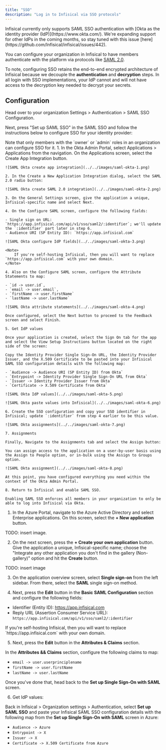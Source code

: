```yaml
---
title: "SSO"
description: "Log in to Infisical via SSO protocols"
---
```


<Warning>
  Infisical currently only supports SAML SSO authentication with [Okta as the
  identity provider (IdP)](https://www.okta.com/). We're expanding support for
  other IdPs in the coming months, so stay tuned with this issue
  [here](https://github.com/Infisical/infisical/issues/442).
</Warning>

You can configure your organization in Infisical to have members authenticate with the platform via protocols like [SAML 2.0](https://en.wikipedia.org/wiki/SAML_2.0).

To note, configuring SSO retains the end-to-end encrypted architecture of Infisical because we decouple the **authentication** and **decryption** steps. In all login with SSO implementations,
your IdP cannot and will not have access to the decryption key needed to decrypt your secrets.

## Configuration

Head over to your organization Settings > Authentication > SAML SSO Configuration.

Next, press "Set up SAML SSO" in the SAML SSO and follow the instructions
below to configure SSO for your identity provider:

<Note>
  Note that only members with the `owner` or `admin` roles in an organization
  can configure SSO for it.
</Note>

<AccordionGroup>
  <Accordion title="Okta SAML">
    1. In the Okta Admin Portal, select Applications > Applications from the
    navigation. On the Applications screen, select the Create App Integration
    button.
    
    ![SAML Okta create app integration](../../images/saml-okta-1.png)

    2. In the Create a New Application Integration dialog, select the SAML 2.0 radio button:

    ![SAML Okta create SAML 2.0 integration](../../images/saml-okta-2.png)

    3. On the General Settings screen, give the application a unique, Infisical-specific name and select Next.

    4. On the Configure SAML screen, configure the following fields:

    - Single sign on URL: `https://app.infisical.com/api/v1/sso/saml2/:identifier`; we'll update the `:identifier` part later in step 6.
    - Audience URI (SP Entity ID): `https://app.infisical.com`

    ![SAML Okta configure IdP fields](../../images/saml-okta-3.png)

    <Note>
        If you're self-hosting Infisical, then you will want to replace `https://app.infisical.com` with your own domain.
    </Note>

    4. Also on the Configure SAML screen, configure the Attribute Statements to map:

    - `id -> user.id`,
    - `email -> user.email`,
    - `firstName -> user.firstName`
    - `lastName -> user.lastName`

    ![SAML Okta attribute statements](../../images/saml-okta-4.png)

    Once configured, select the Next button to proceed to the Feedback screen and select Finish.

    5. Get IdP values

    Once your application is created, select the Sign On tab for the app and select the View Setup Instructions button located on the right side of the screen:

    Copy the Identity Provider Single Sign-On URL, the Identity Provider Issuer, and the X.509 Certificate to be pasted into your Infisical SAML SSO configuration details with the following map:

    - `Audience -> Audience URI (SP Entity ID) from Okta`
    - `Entrypoint -> Identity Provider Single Sign-On URL from Okta`
    - `Issuer -> Identity Provider Issuer from Okta`
    - `Certificate -> X.509 Certificate from Okta`

    ![SAML Okta IdP values](../../images/saml-okta-5.png)

    ![SAML Okta paste values into Infisical](../../images/saml-okta-6.png)

    6. Create the SSO configuration and copy your SSO identifier in Infisical; update `:identifier` from step 4 earlier to be this value.

    ![SAML Okta assignments](../../images/saml-okta-7.png)

    7. Assignments

    Finally, Navigate to the Assignments tab and select the Assign button:

    You can assign access to the application on a user-by-user basis using the Assign to People option, or in-bulk using the Assign to Groups option.

    ![SAML Okta assignment](../../images/saml-okta-8.png)

    At this point, you have configured everything you need within the context of the Okta Admin Portal.

    8. Return to Infisical and enable SAML SSO.

    Enabling SAML SSO enforces all members in your organization to only be able to log into Infisical via Okta.

  </Accordion>
  <Accordion title="Azure SAML">
  
  1. In the Azure Portal, navigate to the Azure Active Directory and select Enterprise applications. On this screen, select
  the **+ New application** button.
  
  TODO: insert  image.
  
  2. On the next screen, press the **+ Create your own application** button.
  Give the application a unique, Infisical-specific name; choose the "Integrate any other application you don't find in the gallery (Non-gallery)"
  option and hit the **Create** button.
  
  TODO: insert image
  
  3. On the application overview screen, select **Single sign-on** from the left sidebar. From there,
  select the **SAML** single sign-on method.

4. Next, press the **Edit** button in the **Basic SAML Configuration** section and configure the following fields:

- Identifier (Entity ID): https://app.infisical.com
- Reply URL (Assertion Consumer Service URL): `https://app.infisical.com/api/v1/sso/saml2/:identifier`

<Note>
  If you're self-hosting Infisical, then you will want to replace
  `https://app.infisical.com` with your own domain.
</Note>

5. Next, press the **Edit** button in the **Attributes & Claims** section.

In the **Attributes && Claims** section, configure the following claims to map:

- `email -> user.userprinciplename`
- `firstName -> user.firstName`
- `lastName -> user.lastName`

Once you've done that, head back to the **Set up Single Sign-On with SAML** screen.

6. Get IdP values:

Back in Infisical > Organization settings > Authentication, select **Set up SAML SSO** and paste your Infisical SAML SSO configuration details
with the following map from the **Set up Single Sign-On with SAML** screen in Azure:

- `Audience -> Azure `
- `Entrypoint -> X`
- `Issuer -> X`
- `Certificate -> X.509 Certificate from Azure`

</Accordion>
</AccordionGroup>
